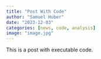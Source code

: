 ```yaml
---
title: "Post With Code"
author: "Samuel Huber"
date: "2023-12-03"
categories: [news, code, analysis]
image: "image.jpg"
---
```


This is a post with executable code.
